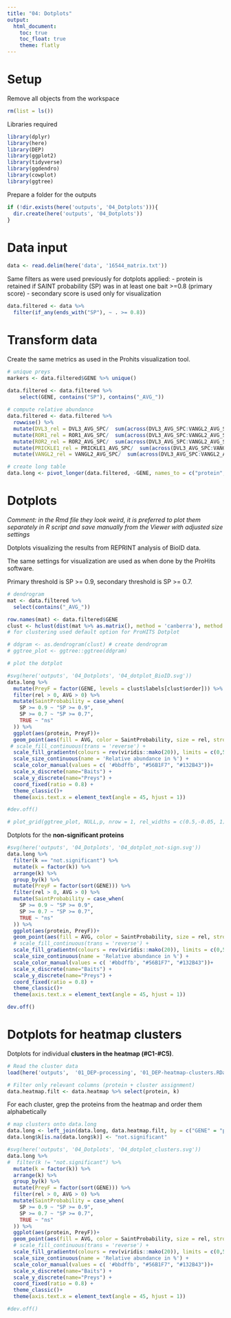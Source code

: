 ```yaml
---
title: "04: Dotplots"
output: 
  html_document:
    toc: true
    toc_float: true
    theme: flatly
---
```


# Setup 

Remove all objects from the workspace
```r
rm(list = ls())
```

Libraries required
```r
library(dplyr)
library(here)
library(DEP)
library(ggplot2)
library(tidyverse)
library(ggdendro)
library(cowplot)
library(ggtree)
```

Prepare a folder for the outputs
```r
if (!dir.exists(here('outputs', '04_Dotplots'))){
  dir.create(here('outputs', '04_Dotplots'))
}
```

# Data input

```r
data <- read.delim(here('data', '16544_matrix.txt'))
```

Same filters as were used previously for dotplots applied:
- protein is retained if SAINT probability (SP) was in at least one bait >=0.8 (primary score)
- secondary score is used only for visualization

```r
data.filtered <- data %>%
  filter(if_any(ends_with("SP"), ~ . >= 0.8))
```

# Transform data

Create the same metrics as used in the Prohits visualization tool.

```r
# unique preys
markers <- data.filtered$GENE %>% unique()

data.filtered <- data.filtered %>%
    select(GENE, contains("SP"), contains("_AVG_"))
  
# compute relative abundance
data.filtered <- data.filtered %>%
  rowwise() %>%
  mutate(DVL3_rel = DVL3_AVG_SPC/  sum(across(DVL3_AVG_SPC:VANGL2_AVG_SPC)) * 100) %>%
  mutate(ROR1_rel = ROR1_AVG_SPC/  sum(across(DVL3_AVG_SPC:VANGL2_AVG_SPC)) * 100) %>%
  mutate(ROR2_rel = ROR2_AVG_SPC/  sum(across(DVL3_AVG_SPC:VANGL2_AVG_SPC)) * 100) %>%
  mutate(PRICKLE1_rel = PRICKLE1_AVG_SPC/  sum(across(DVL3_AVG_SPC:VANGL2_AVG_SPC)) * 100) %>%
  mutate(VANGL2_rel = VANGL2_AVG_SPC/  sum(across(DVL3_AVG_SPC:VANGL2_AVG_SPC)) * 100) 

# create long table
data.long <- pivot_longer(data.filtered, -GENE, names_to = c("protein", ".value"), names_sep = "_")
```

# Dotplots

*Comment: in the Rmd file they look weird, it is preferred to plot them separately in R script and save manually from the Viewer with adjusted size settings*

Dotplots visualizing the results from REPRINT analysis of BioID data.

The same settings for visualization are used as when done by the ProHits software.

Primary threshold is SP >= 0.9, secondary threshold is SP >= 0.7.

```r
# dendrogram
mat <- data.filtered %>%
  select(contains("_AVG_"))

row.names(mat) <- data.filtered$GENE
clust <- hclust(dist(mat %>% as.matrix(), method = 'canberra'), method = 'ward.D') # hclust with distance matrix
# for clustering used default option for ProHITS Dotplot

# ddgram <- as.dendrogram(clust) # create dendrogram
# ggtree_plot <- ggtree::ggtree(ddgram)

# plot the dotplot

#svg(here('outputs', '04_Dotplots', '04_dotplot_BioID.svg'))
data.long %>%
  mutate(PreyF = factor(GENE, levels = clust$labels[clust$order])) %>% 
  filter(rel > 0, AVG > 0) %>% 
  mutate(SaintProbability = case_when(
    SP >= 0.9 ~ "SP >= 0.9",
    SP >= 0.7 ~ "SP >= 0.7",
    TRUE ~ "ns"
  )) %>%
  ggplot(aes(protein, PreyF))+
  geom_point(aes(fill = AVG, color = SaintProbability, size = rel, stroke = SP) , shape = 21 ) +  
 # scale_fill_continuous(trans = 'reverse') +
  scale_fill_gradientn(colours = rev(viridis::mako(20)), limits = c(0,50), oob = scales::squish, name = 'Avg abundance') +
  scale_size_continuous(name = 'Relative abundance in %') +
  scale_color_manual(values = c( '#bbdffb', "#56B1F7", "#132B43"))+
  scale_x_discrete(name="Baits") +
  scale_y_discrete(name="Preys") +
  coord_fixed(ratio = 0.8) +
  theme_classic()+
  theme(axis.text.x = element_text(angle = 45, hjust = 1))

#dev.off()

# plot_grid(ggtree_plot, NULL,p, nrow = 1, rel_widths = c(0.5,-0.05, 1), align = 'h')

```

Dotplots for the **non-significant proteins**

```r
#svg(here('outputs', '04_Dotplots', '04_dotplot_not-sign.svg'))
data.long %>%
  filter(k == "not.significant") %>%
  mutate(k = factor(k)) %>%
  arrange(k) %>%
  group_by(k) %>%
  mutate(PreyF = factor(sort(GENE))) %>% 
  filter(rel > 0, AVG > 0) %>%
  mutate(SaintProbability = case_when(
    SP >= 0.9 ~ "SP >= 0.9",
    SP >= 0.7 ~ "SP >= 0.7",
    TRUE ~ "ns"
  )) %>%
  ggplot(aes(protein, PreyF))+
  geom_point(aes(fill = AVG, color = SaintProbability, size = rel, stroke = SP) , shape = 21 ) +
  # scale_fill_continuous(trans = 'reverse') +
  scale_fill_gradientn(colours = rev(viridis::mako(20)), limits = c(0,50), oob = scales::squish, name = 'Avg abundance') +
  scale_size_continuous(name = 'Relative abundance in %') +
  scale_color_manual(values = c( '#bbdffb', "#56B1F7", "#132B43"))+
  scale_x_discrete(name="Baits") +
  scale_y_discrete(name="Preys") +
  coord_fixed(ratio = 0.8) +
  theme_classic()+
  theme(axis.text.x = element_text(angle = 45, hjust = 1))

dev.off()
```

# Dotplots for heatmap clusters

Dotplots for individual **clusters in the heatmap (#C1-#C5)**.

```r

# Read the cluster data
load(here('outputs',  '01_DEP-processing', '01_DEP-heatmap-clusters.RData'))

# Filter only relevant columns (protein + cluster assignment)
data.heatmap.filt <- data.heatmap %>% select(protein, k)
```

For each cluster, grep the proteins from the heatmap and order them alphabetically
```r
# map clusters onto data.long
data.long <- left_join(data.long, data.heatmap.filt, by = c("GENE" = "protein"))
data.long$k[is.na(data.long$k)] <- "not.significant"

#svg(here('outputs', '04_Dotplots', '04_dotplot_clusters.svg'))
data.long %>%
#  filter(k != "not.significant") %>%
  mutate(k = factor(k)) %>%
  arrange(k) %>%
  group_by(k) %>%
  mutate(PreyF = factor(sort(GENE))) %>% 
  filter(rel > 0, AVG > 0) %>%
  mutate(SaintProbability = case_when(
    SP >= 0.9 ~ "SP >= 0.9",
    SP >= 0.7 ~ "SP >= 0.7",
    TRUE ~ "ns"
  )) %>%
  ggplot(aes(protein, PreyF))+
  geom_point(aes(fill = AVG, color = SaintProbability, size = rel, stroke = SP) , shape = 21 ) +
  # scale_fill_continuous(trans = 'reverse') +
  scale_fill_gradientn(colours = rev(viridis::mako(20)), limits = c(0,50), oob = scales::squish, name = 'Avg abundance') +
  scale_size_continuous(name = 'Relative abundance in %') +
  scale_color_manual(values = c( '#bbdffb', "#56B1F7", "#132B43"))+
  scale_x_discrete(name="Baits") +
  scale_y_discrete(name="Preys") +
  coord_fixed(ratio = 0.8) +
  theme_classic()+
  theme(axis.text.x = element_text(angle = 45, hjust = 1))

#dev.off()
```


